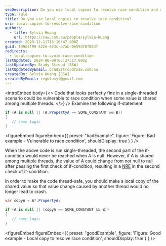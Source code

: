```yaml
---
seoDescription: Do you use local copies to resolve race condition and avoid NullReferenceExceptions when shared values are accessed concurrently by multiple threads?
type: rule
title: Do you use local copies to resolve race condition?
uri: local-copies-to-resolve-race-condition
authors:
  - title: Sylvia Huang
    url: https://ssw.com.au/people/sylvia-huang
created: 2023-12-11T15:10:47.000Z
guid: f49d4f99-522e-433c-a7ab-0e59d78f03df
redirects:
  - local-copies-to-avoid-race-condition
lastUpdated: 2024-06-08T03:27:17.000Z
lastUpdatedBy: Brady Stroud [SSW]
lastUpdatedByEmail: bradystroud@ssw.com.au
createdBy: Sylvia Huang [SSW]
createdByEmail: regulusyl@gmail.com
---
```


<introEmbed
  body={<>
Code that looks perfectly fine in a single-threaded scenario could be vulnerable to race condition when some value is shared among multiple threads.
  </>}
/>
Examine the following if-statement:

```csharp
if (A is null || (A.PropertyA == SOME_CONSTANT && B))
{
   // some logic
}
```

<figureEmbed figureEmbed={{
  preset: "badExample",
  figure: 'Figure: Bad example - Vulnerable to race condition',
  shouldDisplay: true
} } />


When the above code is run single-threaded, the second part of the if-condition would never be reached when A is null. However, if A is shared among multiple threads, the value of A could change from not null to null after passing the first check of if-condition, resulting in a [NRE](https://learn.microsoft.com/en-us/dotnet/api/system.nullreferenceexception?view=net-7.0&WT.mc_id=DT-MVP-33518) in the second check of if-condition.

In order to make the code thread-safe, you should make a local copy of the shared value so that value change caused by another thread would no longer lead to crash.

```csharp
var copyA = A?.PropertyA;

if (A is null || (copyA == SOME_CONSTANT && B))
{
   // some logic
}
```

<figureEmbed figureEmbed={{
  preset: "goodExample",
  figure: 'Figure: Good example - Local copy to resolve race condition',
  shouldDisplay: true
} } />
